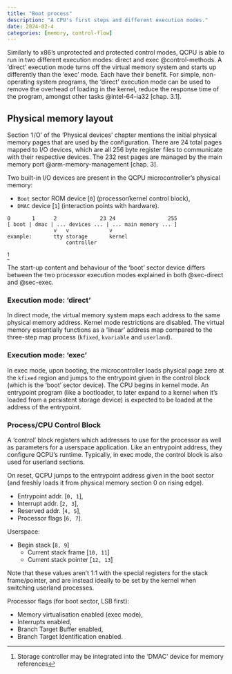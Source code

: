 ```yaml
---
title: "Boot process"
description: "A CPU's first steps and different execution modes."
date: 2024-02-4
categories: [memory, control-flow]
---
```


Similarly to x86's unprotected and protected control modes, QCPU is able to run in two different
execution modes: direct and exec @control-methods. A 'direct' execution mode turns off the virtual
memory system and starts up differently than the 'exec' mode. Each have their benefit. For simple,
non-operating system programs, the 'direct' execution mode can be used to remove the overhead of
loading in the kernel, reduce the response time of the program, amongst other tasks
@intel-64-ia32 [chap. 3.1].

## Physical memory layout

Section 'I/O' of the 'Physical devices' chapter mentions the initial physical memory pages that are
used by the configuration. There are 24 total pages mapped to I/O devices, which are all 256 byte
register files to communicate with their respective devices. The 232 rest pages are managed by the
main memory port @arm-memory-management [chap. 3].

Two built-in I/O devices are present in the QCPU microcontroller's physical memory:

* `Boot` sector ROM device [`0`] (processor/kernel control block),
* `DMAC` device [`1`] (interaction points with hardware).

```
0       1      2              23 24                 255
[ boot | dmac | ... devices ... | ... main memory ... ]
               v   v             v
example:       tty storage       kernel
                   controller
```
[^1]

The start-up content and behaviour of the 'boot' sector device differs between the two processor
execution modes explained in both @sec-direct and @sec-exec.

[^1]: Storage controller may be integrated into the 'DMAC' device for memory references

### Execution mode: 'direct' {#sec-direct}

In direct mode, the virtual memory system maps each address to the same physical memory address.
Kernel mode restrictions are disabled. The virtual memory essentially functions as a 'linear'
address map compared to the three-step map process (`kfixed`, `kvariable` and `userland`).

### Execution mode: 'exec' {#sec-exec}

In exec mode, upon booting, the microcontroller loads physical page zero at the `kfixed` region and
jumps to the entrypoint given in the control block (which is the 'boot' sector device). The CPU
begins in kernel mode. An entrypoint program (like a bootloader, to later expand to a kernel when
it's loaded from a persistent storage device) is expected to be loaded at the address of the
entrypoint.

### Process/CPU Control Block

A 'control' block registers which addresses to use for the processor as well as parameters for a
userspace application. Like an entrypoint address, they configure QCPU's runtime. Typically, in exec
mode, the control block is also used for userland sections.

On reset, QCPU jumps to the entrypoint address given in the boot sector (and freshly loads it from
physical memory section 0 on rising edge).

* Entrypoint addr. [`0, 1`],
* Interrupt addr. [`2, 3`],
* Reserved addr. [`4, 5`],
* Processor flags [`6, 7`].

Userspace:

* Begin stack [`8, 9`]
    - Current stack frame [`10, 11`]
    - Current stack pointer [`12, 13`]

Note that these values aren't 1:1 with the special registers for the stack frame/pointer, and are
instead ideally to be set by the kernel when switching userland processes.

Processor flags (for boot sector, LSB first):

* Memory virtualisation enabled (exec mode),
* Interrupts enabled,
* Branch Target Buffer enabled,
* Branch Target Identification enabled.

